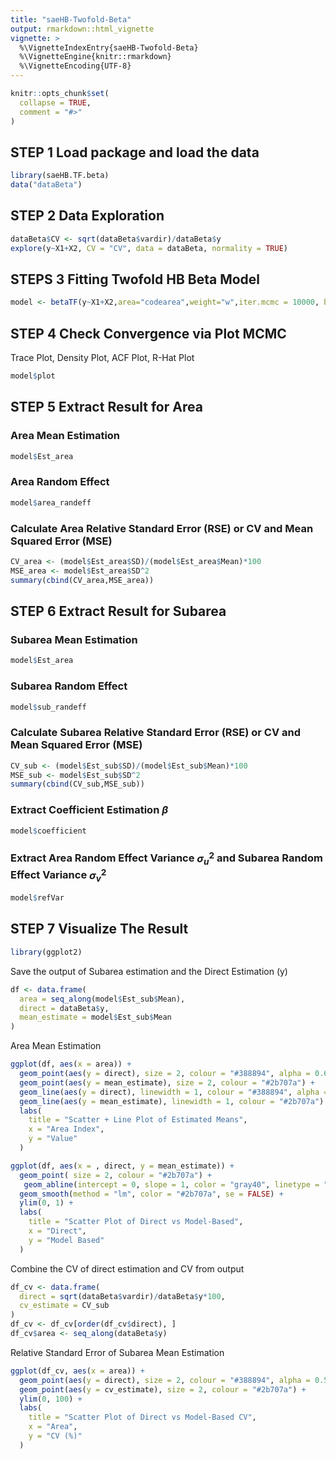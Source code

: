 ```yaml
---
title: "saeHB-Twofold-Beta"
output: rmarkdown::html_vignette
vignette: >
  %\VignetteIndexEntry{saeHB-Twofold-Beta}
  %\VignetteEngine{knitr::rmarkdown}
  %\VignetteEncoding{UTF-8}
---
```


```r
knitr::opts_chunk$set(
  collapse = TRUE,
  comment = "#>"
)
```

## STEP 1 Load package and load the data

```r
library(saeHB.TF.beta)
data("dataBeta")
```

## STEP 2 Data Exploration

```r
dataBeta$CV <- sqrt(dataBeta$vardir)/dataBeta$y
explore(y~X1+X2, CV = "CV", data = dataBeta, normality = TRUE)
```

## STEPS 3 Fitting Twofold HB Beta Model

```r
model <- betaTF(y~X1+X2,area="codearea",weight="w",iter.mcmc = 10000, burn.in = 3000, iter.update = 5, thin = 10, data=dataBeta)
```

## STEP 4 Check Convergence via Plot MCMC

Trace Plot, Density Plot, ACF Plot, R-Hat Plot

```r
model$plot
```


## STEP 5 Extract Result for Area

### Area Mean Estimation

```r
model$Est_area
```

### Area Random Effect

```r
model$area_randeff
```

### Calculate Area Relative Standard Error (RSE) or CV and Mean Squared Error (MSE)

```r
CV_area <- (model$Est_area$SD)/(model$Est_area$Mean)*100
MSE_area <- model$Est_area$SD^2
summary(cbind(CV_area,MSE_area))
```

## STEP 6 Extract Result for Subarea

### Subarea Mean Estimation

```r
model$Est_area
```

### Subarea Random Effect

```r
model$sub_randeff
```

### Calculate Subarea Relative Standard Error (RSE) or CV and Mean Squared Error (MSE)

```r
CV_sub <- (model$Est_sub$SD)/(model$Est_sub$Mean)*100
MSE_sub <- model$Est_sub$SD^2
summary(cbind(CV_sub,MSE_sub))
```

### Extract Coefficient Estimation $\beta$

```r
model$coefficient
```

### Extract Area Random Effect Variance $\sigma_u^2$ and Subarea Random Effect Variance $\sigma_v^2$
```r
model$refVar
```


## STEP 7 Visualize The Result


```r
library(ggplot2)
```

Save the output of Subarea estimation and the Direct Estimation (y)

```r
df <- data.frame(
  area = seq_along(model$Est_sub$Mean),             
  direct = dataBeta$y,              
  mean_estimate = model$Est_sub$Mean
)
```

Area Mean Estimation

```r
ggplot(df, aes(x = area)) +
  geom_point(aes(y = direct), size = 2, colour = "#388894", alpha = 0.6) +   # scatter points
  geom_point(aes(y = mean_estimate), size = 2, colour = "#2b707a") +   # scatter points
  geom_line(aes(y = direct), linewidth = 1, colour = "#388894", alpha = 0.6) +  # line connecting points
  geom_line(aes(y = mean_estimate), linewidth = 1, colour = "#2b707a") +  # line connecting points
  labs(
    title = "Scatter + Line Plot of Estimated Means",
    x = "Area Index",
    y = "Value"
  )
```

```r
ggplot(df, aes(x = , direct, y = mean_estimate)) +
  geom_point( size = 2, colour = "#2b707a") +
   geom_abline(intercept = 0, slope = 1, color = "gray40", linetype = "dashed") +
  geom_smooth(method = "lm", color = "#2b707a", se = FALSE) +
  ylim(0, 1) +
  labs(
    title = "Scatter Plot of Direct vs Model-Based",
    x = "Direct",
    y = "Model Based"
  )
```

Combine the CV of direct estimation and CV from output

```r
df_cv <- data.frame(
  direct = sqrt(dataBeta$vardir)/dataBeta$y*100,              
  cv_estimate = CV_sub
)
df_cv <- df_cv[order(df_cv$direct), ]
df_cv$area <- seq_along(dataBeta$y)
```

Relative Standard Error of Subarea Mean Estimation

```r
ggplot(df_cv, aes(x = area)) +
  geom_point(aes(y = direct), size = 2, colour = "#388894", alpha = 0.5) +
  geom_point(aes(y = cv_estimate), size = 2, colour = "#2b707a") +
  ylim(0, 100) +
  labs(
    title = "Scatter Plot of Direct vs Model-Based CV",
    x = "Area",
    y = "CV (%)"
  )
```
